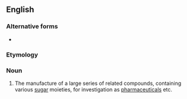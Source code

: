 ==English==

===Alternative forms===
* {{l|en|glycorandomisation}}

===Etymology===
{{prefix|en|glyco|randomization}}

===Noun===
{{en-noun|-}}

# {{lb|en|organic chemistry}} The manufacture of a large series of related compounds, containing various [[sugar]] moieties, for investigation as [[pharmaceutical]]s etc.
